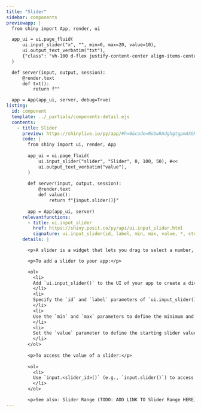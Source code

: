 ```yaml
---
title: "Slider"
sidebar: components 
previewapp: |
  from shiny import App, render, ui

  app_ui = ui.page_fluid(
      ui.input_slider("x", "", min=0, max=20, value=10),
      ui.output_text_verbatim("txt"),
      {"class": "vh-100 d-flex justify-content-center align-items-center px-4"}
  )

  def server(input, output, session):
      @render.text
      def txt():
          return f""

  app = App(app_ui, server, debug=True)
listing:
  id: component
  template: ../_partials/components-detail.ejs
  contents:
    - title: Slider
      preview: https://shinylive.io/py/app/#h=0&code=NobwRAdghgtgpmAXGKAHVA6VBPMAaMAYwHsIAXOcpMAMwCdiYACAZwAsBLCbJjmVYnTJMArhzxM6lACZw6EgILoAOhFVpUAfTFMAvKI5YoAcziaaAGzHSAFKqYODGLqhFlNLCx1l07YT95yyvhMwQDKXj7BEgAMEgCMMXFMAKwxAJR49o5iGMRuru4UAB7uAG5yAEZQZHx+ZVBWcMGZqumqqrI0rHIVvi5uEvlkhRIscCwsHKTpiNkOAALDhfNMC1IQPhglZKtdTA1NNrOrjpJwZCJ0EEw0wSADZBgBPscAvsEd0Oh6TEqoNg02nEPTofXSYDeAF0gA
      code: |
        from shiny import ui, render, App
        
        app_ui = ui.page_fluid(
            ui.input_slider("slider", "Slider", 0, 100, 50), #<<
            ui.output_text_verbatim("value"),
        )
        
        def server(input, output, session):
            @render.text
            def value():
                return f"{input.slider()}"
        
        app = App(app_ui, server)
      relevantfunctions:
        - title: ui.input_slider
          href: https://shiny.posit.co/py/api/ui.input_slider.html
          signature: ui.input_slider(id, label, min, max, value, *, step=None, ticks=False, animate=False, width=None, sep=',', pre=None, post=None, time_format=None, timezone=None, drag_range=True)
      details: |

        <p>A slider is a widget that lets you drag to select a number, date, or date-time from a specified range. </p>

        <p>To add a slider to your app:</p>

        <ol>
          <li>
          Add `ui.input_slider()` to the UI of your app to create a div in which to display the slider. Where you call this function will determine where the slider will appear within the app's layout. 
          </li>
          <li>
          Specify the `id` and `label` parameters of `ui.input_slider()` to define the identifier and label of the slider. 
          </li>
          <li>
          Use the `min` and `max` parameters to define the minimum and maximum values of the slider. 
          </li>
          <li>
          Set the `value` parameter to define the starting slider value. `min`, `max`, and `value` can be numbers, dates, or date-times.
          </li>
        </ol>
        
        <p>To access the value of a slider:</p>
        
        <ol>
          <li>
          Use `input.<slider_id>()` (e.g., `input.slider()`) to access the value of the slider. The server value of a slider is a number, date, or date-time (depending on the class of `value`). 
          </li>
        </ol>

        <p>See also: Slider Range (TODO: ADD LINK TO Slider Range HERE)</p>
---
```


:::{.component}
:::
